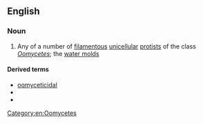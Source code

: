 ==English==

===Noun===
{{wikipedia}}
{{en-noun}}

# {{lb|en|biology}} Any of a number of [[filamentous]] [[unicellular]] [[protist]]s of the class ''[[Oomycetes]]''; the [[water molds]]

====Derived terms====
* [[oomyceticidal]]
* {{l|en|oomycetous}}
* {{l|en|oomycide}}

[[Category:en:Oomycetes]]
